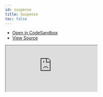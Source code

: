 ```yaml
---
id: suspense
title: Suspense
toc: false
---
```


- [Open in CodeSandbox](https://codesandbox.io/s/github/tannerlinsley/react-query/tree/master/examples/suspense)
- [View Source](https://github.com/tannerlinsley/react-query/tree/master/examples/suspense)

<iframe
  src="https://codesandbox.io/embed/github/tannerlinsley/react-query/tree/master/examples/suspense?autoresize=1&fontsize=14&theme=dark"
  title="tannerlinsley/react-query: suspense"
  sandbox="allow-forms allow-modals allow-popups allow-presentation allow-same-origin allow-scripts"
  style={{
    width: '100%',
    height: '80vh',
    border: '0',
    borderRadius: 8,
    overflow: 'hidden',
    position: 'static',
    zIndex: 0,
  }}
></iframe>
